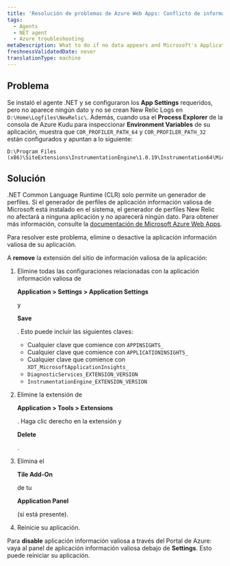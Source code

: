 ```yaml
---
title: 'Resolución de problemas de Azure Web Apps: Conflicto de información valiosa de aplicaciones'
tags:
  - Agents
  - NET agent
  - Azure troubleshooting
metaDescription: What to do if no data appears and Microsoft's Application Insights profiler is preventing the New Relic .NET profiler from instrumenting your app.
freshnessValidatedDate: never
translationType: machine
---
```


## Problema

Se instaló el agente .NET y se configuraron los <DNT>**App Settings**</DNT> requeridos, pero no aparece ningún dato y no se crean New Relic Logs en `D:\Home\Logfiles\NewRelic\`. Además, cuando usa el <DNT>**Process Explorer**</DNT> de la consola de Azure Kudu para inspeccionar <DNT>**Environment Variables**</DNT> de su aplicación, muestra que `COR_PROFILER_PATH_64` y `COR_PROFILER_PATH_32` están configurados y apuntan a lo siguiente:

```
D:\Program Files (x86)\SiteExtensions\InstrumentationEngine\1.0.19\Instrumentation64\MicrosoftInstrumentationEngine_x64.dll
```

## Solución

.NET Common Language Runtime (CLR) solo permite un generador de perfiles. Si el generador de perfiles de aplicación información valiosa de Microsoft está instalado en el sistema, el generador de perfiles New Relic no afectará a ninguna aplicación y no aparecerá ningún dato. Para obtener más información, consulte la [documentación de Microsoft Azure Web Apps](https://docs.microsoft.com/en-us/azure/azure-monitor/app/azure-web-apps).

Para resolver este problema, elimine o desactive la aplicación información valiosa de su aplicación.

A <DNT>**remove**</DNT> la extensión del sitio de información valiosa de la aplicación:

1. Elimine todas las configuraciones relacionadas con la aplicación información valiosa de

   <DNT>**Application > Settings > Application Settings**</DNT>

   y

   <DNT>**Save**</DNT>

   . Esto puede incluir las siguientes claves:

   * Cualquier clave que comience con `APPINSIGHTS_`
   * Cualquier clave que comience con `APPLICATIONINSIGHTS_`
   * Cualquier clave que comience con `XDT_MicrosoftApplicationInsights_`
   * `DiagnosticServices_EXTENSION_VERSION`
   * `InstrumentationEngine_EXTENSION_VERSION`

2. Elimine la extensión de

   <DNT>**Application > Tools > Extensions**</DNT>

   . Haga clic derecho en la extensión y

   <DNT>**Delete**</DNT>

   .

3. Elimina el

   <DNT>**Tile Add-On**</DNT>

   de tu

   <DNT>**Application Panel**</DNT>

   (si está presente).

4. Reinicie su aplicación.

Para <DNT>**disable**</DNT> aplicación información valiosa a través del Portal de Azure: vaya al panel de aplicación información valiosa debajo de <DNT>**Settings**</DNT>. Esto puede reiniciar su aplicación.